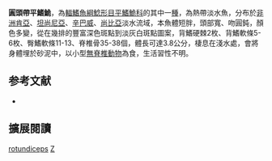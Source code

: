 {{Speciesbox
| name = 圓頭帶平鰭鮠
| image = 
| image_width = 250px
| status = LC
| status_system = IUCN3.1
| genus = Zaireichthys
| species = rotundiceps
| authority = [[Hilgendorf|Hilgendorf]], 1905
| synonyms = *''Gephyroglanis rotundiceps '',Hilgendorf, 1905 
*''Leptoglanis rotundiceps '',Hilgendorf, 1905 
}}

'''圓頭帶平鰭鮠'''，為[[輻鰭魚綱|輻鰭魚綱]][[鯰形目|鯰形目]][[平鰭鮠科|平鰭鮠科]]的其中一[[種|種]]，為熱帶淡水魚，分布於[[非洲|非洲]][[肯亞|肯亞]]、[[坦尚尼亞|坦尚尼亞]]、[[辛巴威|辛巴威]]、[[尚比亞|尚比亞]]淡水流域，本魚體短胖，頭部寬、吻圓鈍，顏色多變，從在幾排的豐富深色斑點到淡灰白斑點圖案，背鰭硬棘2枚、背鰭軟條5-6枚、臀鰭軟條11-13、脊椎骨35-38個，體長可達3.8公分，棲息在淺水處，會將身體埋於砂泥中，以小型[[無脊椎動物|無脊椎動物]]為食，生活習性不明。

==参考文献==
*{{FishBase_species|genus=Zaireichthys|species=rotundiceps|year=2014|month=10}}

== 擴展閱讀 ==
{{refbegin}}
{{wikispecies-inline|Zaireichthys rotundiceps|圓頭帶平鰭鮠}}
{{refend}}
{{Taxonbar|from=Q3642461}}

[[Category:帶平鰭鮠屬|rotundiceps]]
[[Category:1905年描述的魚類|Z]]


{{魚類小作品}}